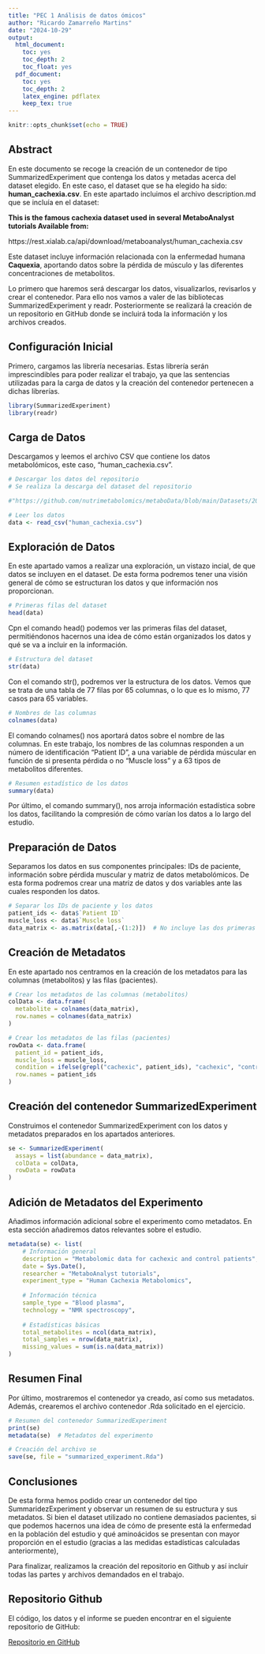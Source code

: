 ---
title: "PEC 1 Análisis de datos ómicos"
author: "Ricardo Zamarreño Martins"
date: "2024-10-29"
output:
  html_document:
    toc: yes
    toc_depth: 2
    toc_float: yes
  pdf_document:
    toc: yes
    toc_depth: 2
    latex_engine: pdflatex
    keep_tex: true
---

```{r setup, include=FALSE}
knitr::opts_chunk$set(echo = TRUE)
```

## Abstract

En este documento se recoge la creación de un contenedor de tipo SummarizedExperiment que contenga los datos y metadas acerca del dataset elegido. En este caso, el dataset que se ha elegido ha sido: **human_cachexia.csv**. En este apartado incluimos el archivo  description.md que se incluía en el dataset:

**This is the famous cachexia dataset used in several MetaboAnalyst tutorials Available from:**

https://rest.xialab.ca/api/download/metaboanalyst/human_cachexia.csv

\begin{itemize}
    \item Successfully passed sanity check!
    \item Samples are not paired.
    \item 2 groups were detected in samples.
    \item All data values are numeric.
    \item A total of 0 (0\%) missing values were detected.
\end{itemize}

Este dataset incluye información relacionada con la enfermedad humana **Caquexia**, aportando datos sobre la pérdida de músculo y las diferentes concentraciones de metabolitos.

Lo primero que haremos será descargar los datos, visualizarlos, revisarlos y crear el contenedor. Para ello nos vamos a valer de las bibliotecas SummarizedExperiment y readr. Posteriormente se realizará la creación de un repositorio en  GitHub donde se incluirá toda la información y los archivos creados.

## Configuración Inicial

Primero, cargamos las librería necesarias. Estas librería serán imprescindibles para poder realizar el trabajo, ya que las sentencias utilizadas para la carga de datos y la creación del contenedor pertenecen a dichas librerías.

```{r, message=FALSE}

library(SummarizedExperiment)
library(readr)

```


## Carga de Datos

Descargamos y leemos el archivo CSV que contiene los datos metabolómicos, este caso, "human_cachexia.csv". 

```{r load_data}
# Descargar los datos del repositorio
# Se realiza la descarga del dataset del repositorio

#"https://github.com/nutrimetabolomics/metaboData/blob/main/Datasets/2024-Cachexia/human_cachexia.csv"

# Leer los datos
data <- read_csv("human_cachexia.csv")
```


## Exploración de Datos

En este apartado  vamos a  realizar una exploración, un vistazo incial, de que datos se incluyen en el dataset. De esta forma podremos tener una visión general de cómo se estructuran los datos y que información nos proporcionan.

```{r}
# Primeras filas del dataset
head(data)
```

Cpn el comando head() podemos ver las primeras filas del dataset, permitiéndonos hacernos una idea de cómo están organizados los datos y qué se va a incluir en la información.

```{r}
# Estructura del dataset
str(data)
```

Con el comando str(), podremos ver la estructura de los datos. Vemos que se trata de una tabla de 77 filas por 65 columnas, o lo que es lo mismo, 77 casos para 65 variables.

```{r}
# Nombres de las columnas
colnames(data)
```

El comando colnames() nos aportará datos sobre el nombre de las columnas. En este trabajo, los nombres de las columnas responden a un número de identificación "Patient ID", a una variable de pérdida múscular en función de si presenta pérdida o no "Muscle loss" y a 63 tipos de metabolitos diferentes.

```{r}
# Resumen estadístico de los datos
summary(data)
```

Por último, el comando summary(), nos arroja información estadística sobre los datos, facilitando la compresión de cómo varían los datos a lo largo del estudio.


## Preparación de Datos

Separamos los datos en sus componentes principales: IDs de paciente, información sobre pérdida muscular y matriz de datos metabolómicos. De esta forma podremos crear una matriz de datos y dos variables ante las cuales responden los datos.

```{r data_prep}
# Separar los IDs de paciente y los datos
patient_ids <- data$`Patient ID`
muscle_loss <- data$`Muscle loss`
data_matrix <- as.matrix(data[,-(1:2)])  # No incluye las dos primeras columnas
```


## Creación de Metadatos

En este apartado nos centramos en la creación de los metadatos para las columnas (metabolitos) y las filas (pacientes).

```{r metadata_creation}
# Crear los metadatos de las columnas (metabolitos)
colData <- data.frame(
  metabolite = colnames(data_matrix),
  row.names = colnames(data_matrix)
)

# Crear los metadatos de las filas (pacientes)
rowData <- data.frame(
  patient_id = patient_ids,
  muscle_loss = muscle_loss,
  condition = ifelse(grepl("cachexic", patient_ids), "cachexic", "control"),
  row.names = patient_ids
)
```


## Creación del contenedor SummarizedExperiment

Construimos el contenedor SummarizedExperiment con los datos y metadatos preparados en los apartados anteriores.

```{r create_SE}

se <- SummarizedExperiment(
  assays = list(abundance = data_matrix),
  colData = colData,
  rowData = rowData
)
```


## Adición de Metadatos del Experimento

Añadimos información adicional sobre el experimento como metadatos. En esta sección añadiremos datos relevantes sobre el estudio.

```{r add_metadata}
metadata(se) <- list(
    # Información general
    description = "Metabolomic data for cachexic and control patients",
    date = Sys.Date(),
    researcher = "MetaboAnalyst tutorials",
    experiment_type = "Human Cachexia Metabolomics",
    
    # Información técnica
    sample_type = "Blood plasma",
    technology = "NMR spectroscopy",
    
    # Estadísticas básicas
    total_metabolites = ncol(data_matrix),
    total_samples = nrow(data_matrix),
    missing_values = sum(is.na(data_matrix))
)

```


## Resumen Final

Por último, mostraremos el contenedor ya creado, así como sus metadatos. Además, crearemos el archivo contenedor .Rda solicitado en el ejercicio.

```{r summary}
# Resumen del contenedor SummarizedExperiment
print(se)
metadata(se)  # Metadatos del experimento

# Creación del archivo se
save(se, file = "summarized_experiment.Rda")
```


## Conclusiones

De esta forma hemos podido crear un contenedor del tipo SummaridezExperiment y observar un resumen de su estructura y sus metadatos. Si bien el dataset utilizado no contiene demasiados pacientes, si que podemos hacernos una idea de cómo de presente está la enfermedad en la población del estudio y qué aminoácidos se presentan con mayor proporción en el estudio (gracias a las medidas estadísticas calculadas anteriormente),

Para finalizar, realizamos la creación del repositorio en Github y así incluir todas las partes y archivos demandados en el trabajo.

## Repositorio Github

El código, los datos y el informe se pueden encontrar en el siguiente repositorio de GitHub:

[Repositorio en GitHub](https://github.com/RickZam/Zamarreno-Martins-Ricardo-PEC1)
